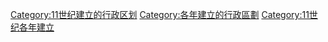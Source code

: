 [[Category:11世纪建立的行政区划|Category:11世纪建立的行政区划]]
[[Category:各年建立的行政區劃|Category:各年建立的行政區劃]]
[[Category:11世纪各年建立|Category:11世纪各年建立]]